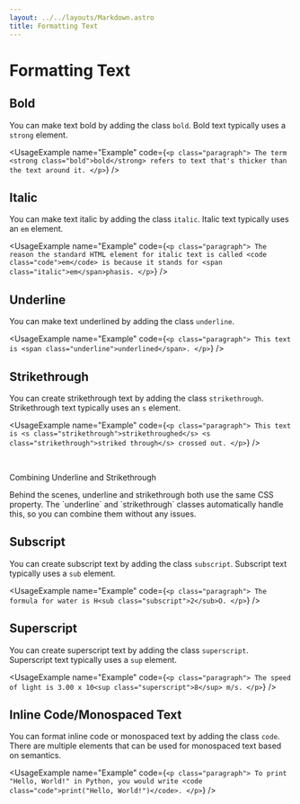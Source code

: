 ```yaml
---
layout: ../../layouts/Markdown.astro
title: Formatting Text
---
```



# Formatting Text

## Bold

You can make text bold by adding the class `bold`. Bold text typically uses a `strong` element.

<UsageExample
  name="Example"
  code={`
    <p class="paragraph">
      The term <strong class="bold">bold</strong> refers to text that's
      thicker than the text around it.
    </p>
  `}
/>

## Italic

You can make text italic by adding the class `italic`. Italic text typically uses an `em` element.

<UsageExample
  name="Example"
  code={`
    <p class="paragraph">
      The reason the standard HTML element for italic text is called <code class="code">em</code> is because it stands for
      <span class="italic">em</span>phasis.
    </p>
  `}
/>

## Underline

You can make text underlined by adding the class `underline`.

<UsageExample
  name="Example"
  code={`
    <p class="paragraph">
      This text is <span class="underline">underlined</span>.
    </p>
  `}
/>

## Strikethrough

You can create strikethrough text by adding the class `strikethrough`. Strikethrough text typically uses an `s` element.

<UsageExample
  name="Example"
  code={`
    <p class="paragraph">
      This text is
      <s class="strikethrough">strikethroughed</s>
      <s class="strikethrough">striked through</s>
      crossed out.
    </p>
  `}
/>

<br/>
<div class="alert info">
  <p class="alert-title">Combining Underline and Strikethrough</p>
  <p>Behind the scenes, underline and strikethrough both use the same CSS property.
  The `underline` and `strikethrough` classes automatically handle this, so you
  can combine them without any issues.</p>
</div>

## Subscript

You can create subscript text by adding the class `subscript`. Subscript text typically uses a `sub` element.

<UsageExample
  name="Example"
  code={`
    <p class="paragraph">
      The formula for water is H<sub class="subscript">2</sub>O.
    </p>
  `}
/>

## Superscript

You can create superscript text by adding the class `superscript`. Superscript text typically uses a `sup` element.

<UsageExample
  name="Example"
  code={`
    <p class="paragraph">
      The speed of light is 3.00 x 10<sup class="superscript">8</sup> m/s.
    </p>
  `}
/>

## Inline Code/Monospaced Text

You can format inline code or monospaced text by adding the class `code`. There are multiple elements that can be used for monospaced text based on semantics.

<UsageExample
  name="Example"
  code={`
    <p class="paragraph">
      To print "Hello, World!" in Python, you would write <code class="code">print("Hello, World!")</code>.
    </p>
  `}
/>
  